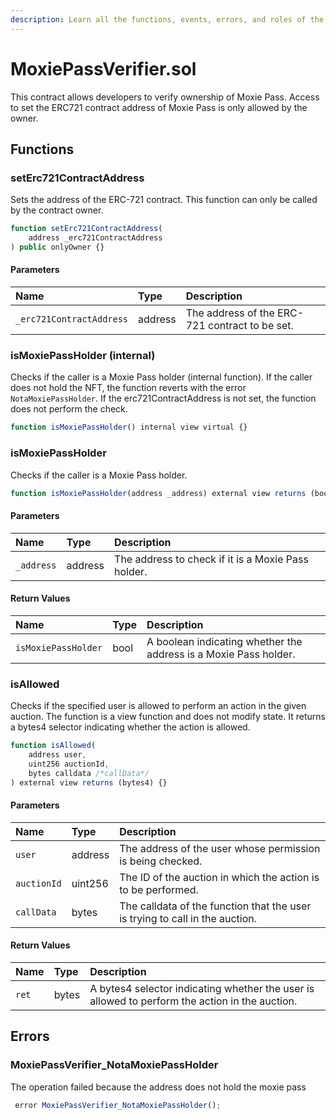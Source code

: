 ```yaml
---
description: Learn all the functions, events, errors, and roles of the MoxiePassVerifier.sol contract.
---
```


# MoxiePassVerifier.sol

This contract allows developers to verify ownership of Moxie Pass. Access to set the ERC721 contract address of Moxie Pass is only allowed by the owner.

## Functions

### setErc721ContractAddress

Sets the address of the ERC-721 contract. This function can only be called by the contract owner.

```js
function setErc721ContractAddress(
    address _erc721ContractAddress
) public onlyOwner {}
```

#### Parameters

| Name                     | Type    | Description                                    |
| :----------------------- | :------ | :--------------------------------------------- |
| `_erc721ContractAddress` | address | The address of the ERC-721 contract to be set. |

### isMoxiePassHolder (internal)

Checks if the caller is a Moxie Pass holder (internal function). If the caller does not hold the NFT, the function reverts with the error `NotaMoxiePassHolder`. If the erc721ContractAddress is not set, the function does not perform the check.

```js
function isMoxiePassHolder() internal view virtual {}
```

### isMoxiePassHolder

Checks if the caller is a Moxie Pass holder.

```js
function isMoxiePassHolder(address _address) external view returns (bool) {}
```

#### Parameters

| Name       | Type    | Description                                        |
| :--------- | :------ | :------------------------------------------------- |
| `_address` | address | The address to check if it is a Moxie Pass holder. |

#### Return Values

| Name                | Type | Description                                                      |
| :------------------ | :--- | :--------------------------------------------------------------- |
| `isMoxiePassHolder` | bool | A boolean indicating whether the address is a Moxie Pass holder. |

### isAllowed

Checks if the specified user is allowed to perform an action in the given auction. The function is a view function and does not modify state. It returns a bytes4 selector indicating whether the action is allowed.

```js
function isAllowed(
    address user,
    uint256 auctionId,
    bytes calldata /*callData*/
) external view returns (bytes4) {}
```

#### Parameters

| Name        | Type    | Description                                                                  |
| :---------- | :------ | :--------------------------------------------------------------------------- |
| `user`      | address | The address of the user whose permission is being checked.                   |
| `auctionId` | uint256 | The ID of the auction in which the action is to be performed.                |
| `callData`  | bytes   | The calldata of the function that the user is trying to call in the auction. |

#### Return Values

| Name  | Type  | Description                                                                                    |
| :---- | :---- | :--------------------------------------------------------------------------------------------- |
| `ret` | bytes | A bytes4 selector indicating whether the user is allowed to perform the action in the auction. |

## Errors

### MoxiePassVerifier_NotaMoxiePassHolder

The operation failed because the address does not hold the moxie pass

```js
 error MoxiePassVerifier_NotaMoxiePassHolder();
```
